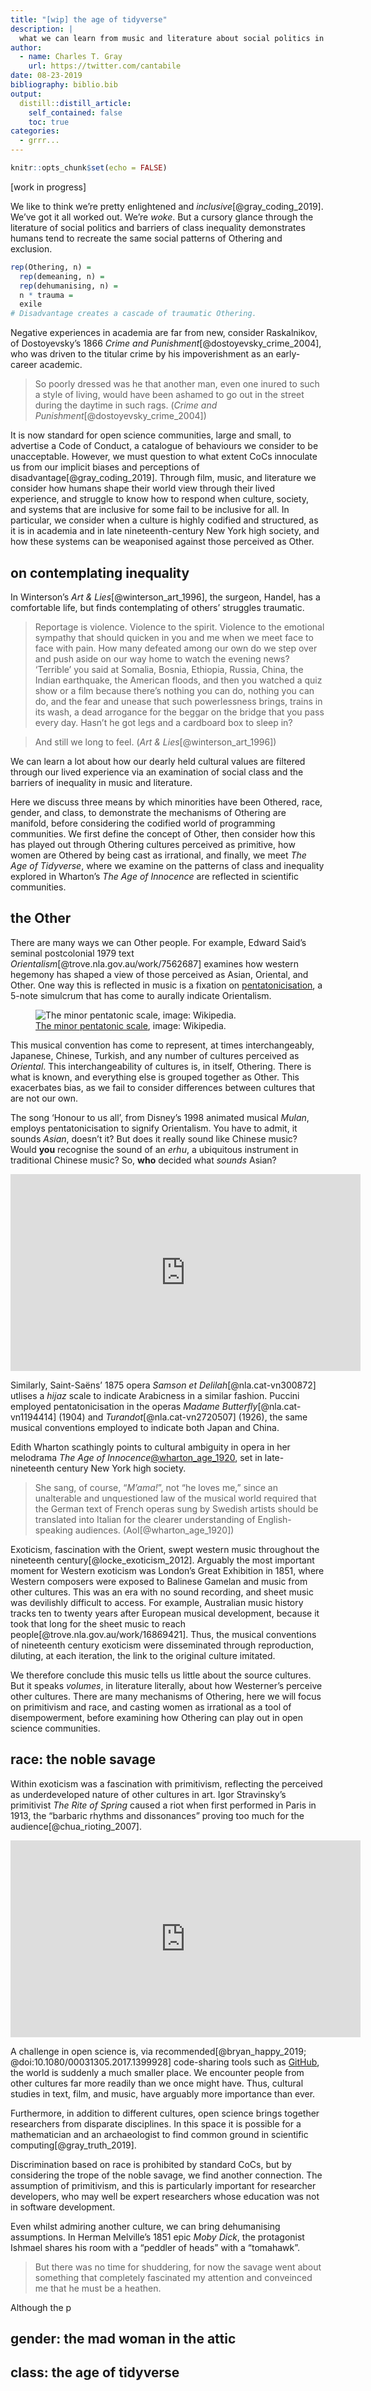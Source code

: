 ```yaml
---
title: "[wip] the age of tidyverse"
description: |
  what we can learn from music and literature about social politics in open science communities
author:
  - name: Charles T. Gray
    url: https://twitter.com/cantabile
date: 08-23-2019
bibliography: biblio.bib
output:
  distill::distill_article:
    self_contained: false
    toc: true
categories:
  - grrr...
---
```


```r
knitr::opts_chunk$set(echo = FALSE)
```

[work in progress]

We like to think we're pretty enlightened and *inclusive*[@gray_coding_2019]. We've got it all worked out. We're *woke*. But a cursory glance through the literature of social politics and barriers of class inequality demonstrates humans tend to recreate the same social patterns of Othering and exclusion. 


```r
rep(Othering, n) =
  rep(demeaning, n) =
  rep(dehumanising, n) = 
  n * trauma =
  exile
# Disadvantage creates a cascade of traumatic Othering.

```


Negative experiences in academia are far from new, consider Raskalnikov, of Dostoyevsky's 1866 *Crime and Punishment*[@dostoyevsky_crime_2004], who was driven to the titular crime by his impoverishment as an early-career academic. 

> So poorly dressed was he that another man, even one inured to such a style of living, would have been ashamed to go out in the street during the daytime in such rags. (*Crime and Punishment*[@dostoyevsky_crime_2004])


It is now standard for open science communities, large and small, to advertise a Code of Conduct, a catalogue of behaviours we consider to be unacceptable. However, we must question to what extent CoCs innoculate us from our implicit biases and perceptions of disadvantage[@gray_coding_2019]. Through film, music, and literature we consider how humans shape their world view through their lived experience, and struggle to know how to respond when culture, society, and systems that are inclusive for some fail to be inclusive for all. In particular, we consider when a culture is highly codified and structured, as it is in academia and in late nineteenth-century New York high society, and how these systems can be weaponised against those perceived as Other.

## on contemplating inequality

In Winterson's *Art & Lies*[@winterson_art_1996], the surgeon, Handel, has a comfortable life, but finds contemplating of others' struggles traumatic.

> Reportage is violence. Violence to the spirit. Violence to the emotional sympathy that should quicken in you and me when we meet face to face with pain. How many defeated among our own do we step over and push aside on our way home to watch the evening news? 'Terrible' you said at Somalia, Bosnia, Ethiopia, Russia, China, the Indian earthquake, the American floods, and then you watched a quiz show or a film because there's nothing you can do, nothing you can do, and the fear and unease that such powerlessness brings, trains in its wash, a dead arrogance for the beggar on the bridge that you pass  every day. Hasn't he got legs and a cardboard box to sleep in?

> And still we long to feel. (*Art & Lies*[@winterson_art_1996])

We can learn a lot about how our dearly held cultural values are filtered through our lived experience via an examination of social class and the barriers of inequality in music and literature.

Here we discuss three means by which minorities have been Othered, race, gender, and class, to demonstrate the mechanisms of Othering are manifold, before considering the codified world of programming communities. We first define the concept of Other, then consider  how this has played out through Othering cultures perceived as primitive, how women are Othered by being cast as irrational, and finally, we meet *The Age of Tidyverse*, where we examine on the patterns of class and inequality explored in Wharton's *The Age of Innocence* are reflected in scientific communities.

## the Other

There are many ways we can Other people. For example, Edward Said's seminal postcolonial 1979 text *Orientalism*[@trove.nla.gov.au/work/7562687] examines how western hegemony has shaped a view of those perceived as Asian, Oriental, and Other. One way this is reflected in music is a fixation on [pentatonicisation](https://en.wikipedia.org/wiki/Pentatonic_scale#Pervasiveness), a 5-note simulcrum that has come to aurally indicate Orientalism. 

![[The minor pentatonic scale](https://en.wikipedia.org/wiki/Pentatonic_scale#Pervasiveness), image: Wikipedia.](../../figs/pentatonic.png)

This musical convention has come to represent, at times interchangeably, Japanese, Chinese, Turkish, and any number of cultures perceived as *Oriental*. This interchangeability of cultures is, in itself, Othering. There is what is known, and everything else is grouped together as Other. This exacerbates bias, as we fail to consider differences between cultures that are not our own. 

The song 'Honour to us all', from Disney's 1998 animated musical *Mulan*, employs pentatonicisation to signify Orientalism. You have to admit, it sounds *Asian*, doesn't it? But does it really sound like Chinese music? Would **you** recognise the sound of an *erhu*, a ubiquitous instrument in traditional Chinese music? So, **who** decided what *sounds* Asian? 

<iframe width="560" height="315" src="https://www.youtube.com/embed/ZnUEDaeoF0Q" frameborder="0" allow="accelerometer; autoplay; encrypted-media; gyroscope; picture-in-picture" allowfullscreen></iframe>

 Similarly, Saint-Sa&euml;ns' 1875 opera *Samson et Delilah*[@nla.cat-vn300872] utlises a *hijaz* scale to indicate Arabicness in a similar fashion. Puccini employed pentatonicisation in the operas *Madame Butterfly*[@nla.cat-vn1194414] (1904) and *Turandot*[@nla.cat-vn2720507] (1926), the same musical conventions employed to indicate both Japan and China. 
 
 Edith Wharton scathingly points to cultural ambiguity in opera in her melodrama *The Age of Innocence*[@wharton_age_1920](AoI), set in late-nineteenth century New York high society.
 
 > She sang, of course, "*M'ama!*", not "he loves me," since an unalterable and unquestioned law of the musical world required that the German text of French operas sung by Swedish artists should be translated into Italian for the clearer understanding of English-speaking audiences. (AoI[@wharton_age_1920])
 

 Exoticism, fascination with the Orient, swept western music throughout the nineteenth century[@locke_exoticism_2012]. Arguably the most important moment for Western exoticism was London's Great Exhibition in 1851, where Western composers were exposed to Balinese Gamelan and music from other cultures. This was an era with no sound recording, and sheet music was devilishly difficult to access. For example, Australian music history tracks ten to twenty years after European musical development, because it took that long for the sheet music to reach people[@trove.nla.gov.au/work/16869421]. Thus, the musical conventions of nineteenth century exoticism were disseminated through reproduction, diluting, at each iteration, the link to the original culture imitated.


We therefore conclude this music tells us little about the source cultures. But it speaks *volumes*, in literature literally, about how Westerner's perceive other cultures. There are many mechanisms of Othering, here we will focus on primitivism and race, and casting women as irrational as a tool of disempowerment, before examining how Othering can play out in open science communities.
 
## race: the noble savage

Within exoticism was a fascination with primitivism, reflecting the perceived as underdeveloped nature of other cultures in art. Igor Stravinsky's primitivist *The Rite of Spring* caused a riot when first performed in Paris in 1913, the "barbaric rhythms and dissonances" proving too much for the audience[@chua_rioting_2007].

<iframe width="560" height="315" src="https://www.youtube.com/embed/EkwqPJZe8ms?start=29" frameborder="0" allow="accelerometer; autoplay; encrypted-media; gyroscope; picture-in-picture" allowfullscreen></iframe>

A challenge in open science is, via recommended[@bryan_happy_2019; @doi:10.1080/00031305.2017.1399928] code-sharing tools such as [GitHub](https://github.com/), the world is suddenly a much smaller place. We encounter people from other cultures far more readily than we once might have. Thus, cultural studies in text, film, and music, have arguably more importance than ever. 

Furthermore, in addition to different cultures, open science brings together researchers from disparate disciplines. In this space it is possible for a mathematician and an archaeologist to find common ground in scientific computing[@gray_truth_2019]. 

Discrimination based on race is prohibited by standard CoCs, but by considering the trope of the noble savage, we find another connection. The assumption of primitivism, and this is particularly important for researcher developers, who may well be expert researchers whose education was not in software development. 

Even whilst admiring another culture, we can bring dehumanising assumptions. In Herman Melville's 1851 epic *Moby Dick*, the protagonist Ishmael shares his room with a "peddler of heads" with a "tomahawk".

> But there was no time for shuddering, for now the savage went about something that completely fascinated my attention and conveinced me that he must be a heathen. 

Although the p


## gender: the mad woman in the attic

## class: the age of tidyverse

